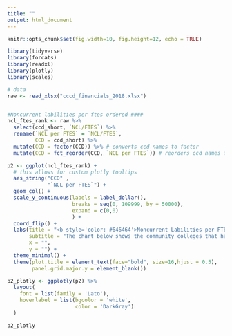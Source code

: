 ```yaml
---
title: ""
output: html_document
---
```


```r
knitr::opts_chunk$set(fig.width=10, fig.height=12, echo = TRUE)
```

```r
library(tidyverse)
library(forcats)
library(readxl)
library(plotly)
library(scales)

# data
raw <- read_xlsx("cccd_financials_2018.xlsx")


#Noncurrent labilities per ftes ordered ####
ncl_ftes_rank <- raw %>% 
  select(ccd_short, `NCL/FTES`) %>% 
  rename(`NCL per FTES` = `NCL/FTES`,
         CCD = ccd_short) %>% 
  mutate(CCD = factor(CCD)) %>% # converts ccd names to factor
  mutate(CCD = fct_reorder(CCD, `NCL per FTES`)) # reorders ccd names for ggplot desc 

p2 <- ggplot(ncl_ftes_rank) +
  # this allows for custom plotly tooltips
  aes_string("CCD" ,
             "`NCL per FTES`") +
  geom_col() +
  scale_y_continuous(labels = label_dollar(),
                     breaks = seq(0, 109999, by = 50000),
                     expand = c(0,0)
                     ) +
  coord_flip() +
  labs(title = "<b style='color: #646464'>Noncurrent Labilities per FTES for California Community College Districts in 2018</b>",
       subtitle = "The chart below shows the community colleges that had the highest noncurrent liabilities per ftes from highest to lowest.",
       x = "", 
       y = "") +
  theme_minimal() +
  theme(plot.title = element_text(face="bold", size=16,hjust = 0.5),
        panel.grid.major.y = element_blank())

p2_plotly <- ggplotly(p2) %>%
  layout(
    font = list(family = 'Lato'),
    hoverlabel = list(bgcolor = 'white', 
                      color = 'DarkGray')
  )
```

```r
p2_plotly
```

